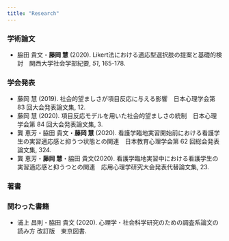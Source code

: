 ```yaml
---
title: "Research"
---
```



### 学術論文
* 脇田 貴文・**藤岡 慧** (2020). Likert法における適応型選択肢の提案と基礎的検討　関西大学社会学部紀要, *51*, 165-178.

### 学会発表
* 藤岡 慧 (2019). 社会的望ましさが項目反応に与える影響　日本心理学会第 83 回大会発表論文集, 12.
* 藤岡 慧 (2020). 項目反応モデルを用いた社会的望ましさの統制　日本心理学会第 84 回大会発表論文集, 3.
* 龔 恵芳・脇田 貴文・**藤岡 慧** (2020). 看護学臨地実習開始前における看護学生の実習適応感と抑うつ状態との関連　日本教育心理学会第 62 回総会発表論文集, 324.
* 龔 恵芳・**藤岡 慧**・脇田 貴文(2020). 看護学臨地実習中における看護学生の実習適応感と抑うつとの関連　応用心理学研究大会発表代替論文集, 23.

### 著書


### 関わった書籍
* 浦上 昌則・脇田 貴文 (2020). 心理学・社会科学研究のための調査系論文の読み方 改訂版　東京図書.
